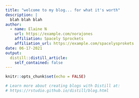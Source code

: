 ```yaml
---
title: "welcome to my blog... for what it's worth"
description: |
  blah blah blah
author:
  - name: Elaine N
    url: https://example.com/norajones
    affiliation: Spacely Sprockets
    affiliation_url: https://example.com/spacelysprokets
date: 06-17-2021
output:
  distill::distill_article:
    self_contained: false
---
```


```r
knitr::opts_chunk$set(echo = FALSE)

# Learn more about creating blogs with Distill at:
# https://rstudio.github.io/distill/blog.html

```



